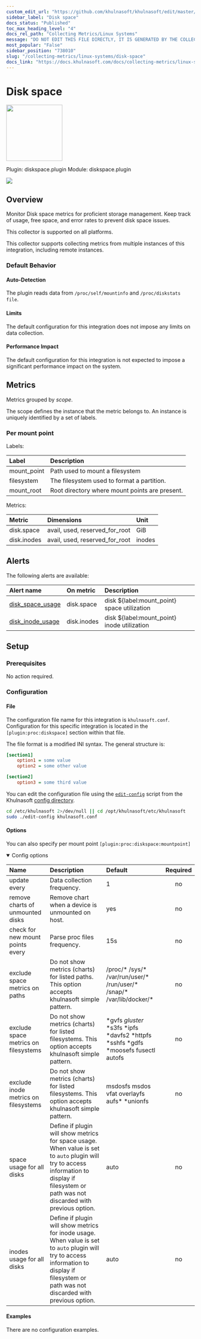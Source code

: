 ```yaml
---
custom_edit_url: "https://github.com/khulnasoft/khulnasoft/edit/master/src/collectors/diskspace.plugin/metadata.yaml"
sidebar_label: "Disk space"
docs_status: "Published"
toc_max_heading_level: "4"
docs_rel_path: "Collecting Metrics/Linux Systems"
message: "DO NOT EDIT THIS FILE DIRECTLY, IT IS GENERATED BY THE COLLECTOR'S metadata.yaml FILE"
most_popular: "False"
sidebar_position: "738010"
slug: "/collecting-metrics/linux-systems/disk-space"
docs_link: "https://docs.khulnasoft.com/docs/collecting-metrics/linux-systems/disk-space"
---
```



# Disk space


<img src="https://khulnasoft.com/img/hard-drive.svg" width="150"/>


Plugin: diskspace.plugin
Module: diskspace.plugin

<img src="https://img.shields.io/badge/maintained%20by-Khulnasoft-%2300ab44" />

## Overview

Monitor Disk space metrics for proficient storage management. Keep track of usage, free space, and error rates to prevent disk space issues.



This collector is supported on all platforms.

This collector supports collecting metrics from multiple instances of this integration, including remote instances.


### Default Behavior

#### Auto-Detection

The plugin reads data from `/proc/self/mountinfo` and `/proc/diskstats file`.

#### Limits

The default configuration for this integration does not impose any limits on data collection.

#### Performance Impact

The default configuration for this integration is not expected to impose a significant performance impact on the system.


## Metrics

Metrics grouped by *scope*.

The scope defines the instance that the metric belongs to. An instance is uniquely identified by a set of labels.



### Per mount point



Labels:

| Label      | Description     |
|:-----------|:----------------|
| mount_point | Path used to mount a filesystem |
| filesystem | The filesystem used to format a partition. |
| mount_root | Root directory where mount points are present. |

Metrics:

| Metric | Dimensions | Unit |
|:------|:----------|:----|
| disk.space | avail, used, reserved_for_root | GiB |
| disk.inodes | avail, used, reserved_for_root | inodes |



## Alerts


The following alerts are available:

| Alert name  | On metric | Description |
|:------------|:----------|:------------|
| [ disk_space_usage ](https://github.com/khulnasoft/khulnasoft/blob/master/src/health/health.d/disks.conf) | disk.space | disk ${label:mount_point} space utilization |
| [ disk_inode_usage ](https://github.com/khulnasoft/khulnasoft/blob/master/src/health/health.d/disks.conf) | disk.inodes | disk ${label:mount_point} inode utilization |


## Setup

### Prerequisites

No action required.

### Configuration

#### File

The configuration file name for this integration is `khulnasoft.conf`.
Configuration for this specific integration is located in the `[plugin:proc:diskspace]` section within that file.

The file format is a modified INI syntax. The general structure is:

```ini
[section1]
    option1 = some value
    option2 = some other value

[section2]
    option3 = some third value
```
You can edit the configuration file using the [`edit-config`](/docs/khulnasoft-agent/configuration#edit-a-configuration-file-using-edit-config) script from the
Khulnasoft [config directory](/docs/khulnasoft-agent/configuration#the-khulnasoft-config-directory).

```bash
cd /etc/khulnasoft 2>/dev/null || cd /opt/khulnasoft/etc/khulnasoft
sudo ./edit-config khulnasoft.conf
```
#### Options

You can also specify per mount point `[plugin:proc:diskspace:mountpoint]`

<details open><summary>Config options</summary>

| Name | Description | Default | Required |
|:----|:-----------|:-------|:--------:|
| update every | Data collection frequency. | 1 | no |
| remove charts of unmounted disks | Remove chart when a device is unmounted on host. | yes | no |
| check for new mount points every | Parse proc files frequency. | 15s | no |
| exclude space metrics on paths | Do not show metrics (charts) for listed paths. This option accepts khulnasoft simple pattern. | /proc/* /sys/* /var/run/user/* /run/user/* /snap/* /var/lib/docker/* | no |
| exclude space metrics on filesystems | Do not show metrics (charts) for listed filesystems. This option accepts khulnasoft simple pattern. | *gvfs *gluster* *s3fs *ipfs *davfs2 *httpfs *sshfs *gdfs *moosefs fusectl autofs | no |
| exclude inode metrics on filesystems | Do not show metrics (charts) for listed filesystems. This option accepts khulnasoft simple pattern. | msdosfs msdos vfat overlayfs aufs* *unionfs | no |
| space usage for all disks | Define if plugin will show metrics for space usage. When value is set to `auto` plugin will try to access information to display if filesystem or path was not discarded with previous option. | auto | no |
| inodes usage for all disks | Define if plugin will show metrics for inode usage. When value is set to `auto` plugin will try to access information to display if filesystem or path was not discarded with previous option. | auto | no |

</details>

#### Examples
There are no configuration examples.


